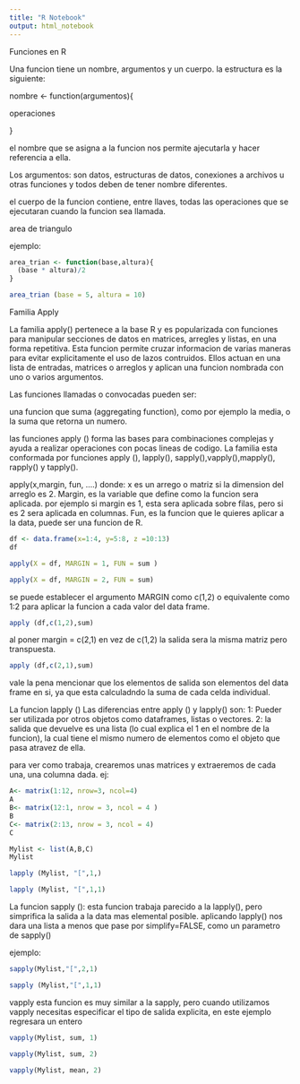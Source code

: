 ---
title: "R Notebook"
output: html_notebook
---
Funciones en R

Una funcion tiene un nombre, argumentos y un cuerpo. la estructura es la siguiente:

nombre <- function(argumentos){

operaciones

}

el nombre que se asigna a la funcion nos permite ajecutarla y hacer referencia a ella.

Los argumentos: 
son datos, estructuras de datos, conexiones a archivos u otras funciones y todos deben de tener nombre diferentes.

el cuerpo de la funcion contiene, entre llaves, todas las operaciones que se ejecutaran cuando la funcion sea llamada.

area de triangulo

ejemplo:

```{r}

area_trian <- function(base,altura){
  (base * altura)/2
}


```
```{r}

area_trian (base = 5, altura = 10)

```

Familia Apply

La familia apply() pertenece a la base R y es popularizada con funciones para manipular secciones de datos en matrices, arregles y listas, en una forma repetitiva.
Esta funcion permite cruzar informacion de varias maneras para evitar explicitamente el uso de lazos contruidos.
Ellos actuan en una lista de entradas, matrices o arreglos y aplican una funcion nombrada con uno o varios argumentos.

Las funciones llamadas o convocadas pueden ser:

una funcion que suma (aggregating function), como por ejemplo la media, o la suma que retorna un numero.

las funciones apply () forma las bases para combinaciones complejas y ayuda a realizar operaciones con pocas lineas de codigo.
La familia esta conformada por funciones
apply (), lapply(), sapply(),vapply(),mapply(), rapply() y tapply().

apply(x,margin, fun, ....)
donde:
x es un arrego o matriz si la dimension del arreglo es 2.
Margin, es la variable que define como la funcion sera aplicada. por ejemplo si margin es 1, esta sera aplicada sobre filas, pero si es 2 sera aplicada en columnas.
Fun, es la funcion que le quieres aplicar a la data, puede ser una funcion de R.

```{r}
df <- data.frame(x=1:4, y=5:8, z =10:13)
df
```

```{r}
apply(X = df, MARGIN = 1, FUN = sum )
```
```{r}
apply(X = df, MARGIN = 2, FUN = sum)
```

se puede establecer el argumento MARGIN como c(1,2) o equivalente como 1:2 para aplicar la funcion a cada valor del data frame.

```{r}
apply (df,c(1,2),sum)
```
al poner margin = c(2,1) en vez de c(1,2) la salida sera la misma matriz pero transpuesta.

```{r}
apply (df,c(2,1),sum)


```

vale la pena mencionar que los elementos de salida son elementos del data frame en si, ya que esta calculadndo la suma de cada celda individual.

La funcion lapply ()
Las diferencias entre apply () y lapply() son:
1: Pueder ser utilizada por otros objetos como dataframes, listas o vectores.
2: la salida que devuelve es una lista (lo cual explica el 1 en el nombre de la funcion), la cual tiene el mismo numero de elementos como el objeto que pasa atravez de ella.

para ver como trabaja, crearemos unas matrices y extraeremos de cada una, una columna dada.
ej:

```{r}
A<- matrix(1:12, nrow=3, ncol=4)
A
B<- matrix(12:1, nrow = 3, ncol = 4 )
B
C<- matrix(2:13, nrow = 3, ncol = 4)
C
```
```{r}
Mylist <- list(A,B,C)
Mylist
```
```{r}
lapply (Mylist, "[",1,)
```
```{r}
lapply (Mylist, "[",1,1)

```
La funcion sapply ():
esta funcion trabaja parecido a la lapply(), pero simprifica la salida a la data mas elemental posible.
aplicando lapply() nos dara una lista a menos que pase por simplify=FALSE, como un parametro de sapply()

ejemplo:

```{r}

sapply(Mylist,"[",2,1)
```

```{r}

sapply (Mylist,"[",1,1)
```
vapply
esta funcion es muy similar a la sapply, pero cuando utilizamos vapply necesitas especificar el tipo de salida explicita, en este ejemplo regresara un entero
```{r}
vapply(Mylist, sum, 1)

vapply(Mylist, sum, 2)

vapply(Mylist, mean, 2)

```

